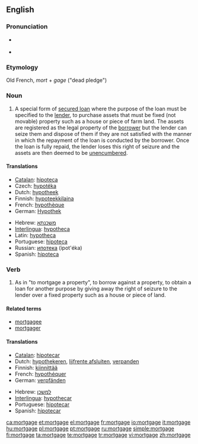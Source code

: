 {{wikipedia}}
==English==

===Pronunciation===
* {{a|US}} {{IPA|/moɹ'gədʒ/|/moɹ'gɛdʒ/|/moɹ'gɪdʒ/}}
* {{audio|En-us-mortgage.ogg|Audio (US)}}

===Etymology===
Old French, ''mort'' + ''gage'' ("dead pledge")

===Noun===
{{en-noun}}

# A special form of [[secured loan]] where the purpose of the loan must be specified to the [[lender]], to purchase assets that must be fixed (not movable) property such as a house or piece of farm land. The assets are registered as the legal property of the [[borrower]] but the lender can seize them and dispose of them if they are not satisfied with the manner in which the repayment of the loan is conducted by the borrower.  Once the loan is fully repaid, the lender loses this right of seizure and the assets are then deemed to be [[unencumbered]].

====Translations====
{{trans-top|special form of secured loan}}
* [[Catalan]]: [[hipoteca]] {{f}}
* Czech: [[hypotéka]] {{f}}
* Dutch: [[hypotheek]] {{m}}
* Finnish: [[hypoteekkilaina]]
* French: [[hypothèque]] {{f}}
* German: [[Hypothek]] {{f}}
{{trans-mid}}
* Hebrew: [[משכנתא]] {{romanization of Hebrew|mashkánta}} {{f}}
* [[Interlingua]]: [[hypotheca]]
* Latin: [[hypotheca]] {{f}}
* Portuguese: [[hipoteca]] {{f}}
* Russian: [[ипотека]] (ipot'éka) {{f}}
* Spanish: [[hipoteca]] {{f}}
{{trans-bottom}}

===Verb===
{{en-verb|mortgag|ing}}

# As in "to mortgage a property", to borrow against a property, to obtain a loan for another purpose by giving away the right of seizure to the lender over a fixed property such as a house or piece of land.

====Related terms====
* [[mortgagee]]
* [[mortgager]]

====Translations====
{{trans-top|to borrow against a property}}
* [[Catalan]]: [[hipotecar]]
* Dutch: [[hypothekeren]], [[lijfrente afsluiten]], [[verpanden]]
* Finnish: [[kiinnittää]]
* French: [[hypothéquer]]
* German: [[verpfänden]]
{{trans-mid}}
* Hebrew: [[למשכן]] {{romanization of Hebrew|lemashkén}}
* [[Interlingua]]: [[hypothecar]]
* Portuguese: [[hipotecar]]
* Spanish: [[hipotecar]]
{{trans-bottom}}

[[ca:mortgage]]
[[et:mortgage]]
[[el:mortgage]]
[[fr:mortgage]]
[[io:mortgage]]
[[it:mortgage]]
[[hu:mortgage]]
[[pl:mortgage]]
[[pt:mortgage]]
[[ru:mortgage]]
[[simple:mortgage]]
[[fi:mortgage]]
[[ta:mortgage]]
[[te:mortgage]]
[[tr:mortgage]]
[[vi:mortgage]]
[[zh:mortgage]]